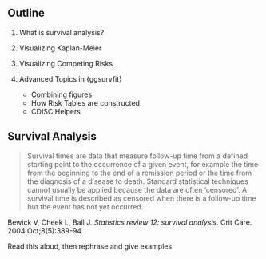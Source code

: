 ## Outline

1. What is survival analysis?
    
1. Visualizing Kaplan-Meier

1. Visualizing Competing Risks

1. Advanced Topics in {ggsurvfit}

    - Combining figures
    - How Risk Tables are constructed
    - CDISC Helpers

## Survival Analysis

> Survival times are data that measure follow-up time from a defined starting point to the occurrence of a given event, for example the time from the beginning to the end of a remission period or the time from the diagnosis of a disease to death. Standard statistical techniques cannot usually be applied because the data are often 'censored'. A survival time is described as censored when there is a follow-up time but the event has not yet occurred.

Bewick V, Cheek L, Ball J. *Statistics review 12: survival analysis*. Crit Care. 2004 Oct;8(5):389-94.


::: {.notes}
Read this aloud, then rephrase and give examples
:::
